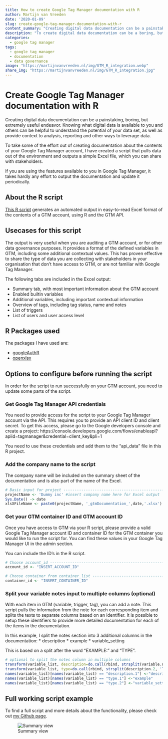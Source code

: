 ```yaml
---
title: How to create Google Tag Manager documentation with R
author: Martijn van Vreeden
date: '2020-01-09'
slug: create-google-tag-manager-documentation-with-r
content_summary: "Creating digital data documentation can be a painstaking, boring, but extremely useful endeavor. Knowing what digital data is available to you and others can be helpful to understand the potential of your data set, as well as provide context to analysis, reporting and other ways to leverage data. To take some of the effort out of creating documentation about the contents of your Google Tag Manager account, I have created a script that pulls data out of the environment and outputs a simple Excel file, which you can share with stakeholders."
description: "To create digital data documentation can be a boring, but  useful endeavor. This R script helps you automate the process"
categories:
  - google tag manager
tags:
  - google tag manager
  - documentation
  - data governance
image: "https://martijnvanvreeden.nl/img/GTM_R_integration.webp"
share_img: "https://martijnvanvreeden.nl/img/GTM_R_integration.jpg"
---
```


# Create Google Tag Manager documentation with R

Creating digital data documentation can be a painstaking, boring, but extremely useful endeavor. Knowing what digital data is available to you and others can be helpful to understand the potential of your data set, as well as provide context to analysis, reporting and other ways to leverage data.

To take some of the effort out of creating documentation about the contents of your Google Tag Manager account, I have created a script that pulls data out of the environment and outputs a simple Excel file, which you can share with stakeholders.

If you are using the features available to you in Google Tag Manager, it takes hardly any effort to output the documentation and update it periodically.

## About the R script

[This R script](https://github.com/martijnvv/GTMDocumentationR) generates an automated output in easy-to-read Excel format of the contents of a GTM account, using R and the GTM API.

## Usecases for this script

The output is very useful when you are auditing a GTM account, or for other data governance purposes. It provides a format of the defined variables in GTM, including some additional contextual values. This has proven effective to share the type of data you are collecting with stakeholders in your organisation that don't have access to GTM, or are not familiar with Google Tag Manager.

The following tabs are included in the Excel output:

* Summary tab, with most important information about the GTM account
* Enabled builtin variables
* Additional variables, including important contextual information
* Overview of tags, including tag status, name and notes
* List of triggers
* List of users and user access level

## R Packages used

The packages I have used are:

* [googleAuthR](https://cran.r-project.org/web/packages/googleAuthR/index.html)
* [openxlsx](https://cran.r-project.org/web/packages/openxlsx/index.html)

## Options to configure before running the script

In order for the script to run successfully on your GTM account, you need to update some parts of the script.

### Get Google Tag Manager API credentials

You need to provide access for the script to your Google Tag Manager account via the API. This requires you to provide an API client ID and client secret. To get this access, please go to the Google developers console and create a project: https://console.developers.google.com/flows/enableapi?apiid=tagmanager&credential=client_key&pli=1

You need to use these credentials and add them to the "api_data" file in this R project.

### Add the company name to the script

The company name will be included on the summary sheet of the documentation and is also part of the name of the Excel.

```r
# Basic input for project -------------------------------------------------
projectName <- 'Dummy inc' #insert company name here for Excel output
Sys.Date() -> date
xlsXFileName <- paste0(projectName, '_gtmDocumentation_',date,'.xlsx')
```

### Get your GTM container ID and GTM account ID

Once you have access to GTM via your R script, please provide a valid Google Tag Manager account ID and container ID for the GTM container you would like to run the script for. You can find these values in your Google Tag Manager UI in the admin section.

You can include the ID's in the R script.
```r
# Choose account_id -------------------------------------------------------
account_id <- "INSERT_ACCOUNT_ID"

# Choose container from container_list ------------------------------------
container_id <- "INSERT_CONTAINER_ID"
```

### Split your variable notes input to multiple columns (optional)

With each item in GTM (variable, trigger, tag), you can add a note. This script pulls the information from the note for each corresponding item and splits the texts to separate columns based on an identifier. It is possible to setup these identifiers to provide more detailed documentation for each of the items in the documentation.

In this example, I split the notes section into 3 additional columns in the documentation:
* description
* example
* variable_setting

This is based on a split after the word "EXAMPLE:" and "TYPE". 

```r
# optional to split the notes column in multiple columns
transform(variable_list, description=do.call(rbind, strsplit(variable.notes, 'EXAMPLE:', fixed=TRUE)), stringsAsFactors=F) -> variable_list
transform(variable_list, type=do.call(rbind, strsplit(description.2, 'TYPE:', fixed=TRUE)), stringsAsFactors=F) -> variable_list
names(variable_list)[names(variable_list) == "description.1"] <-"description"
names(variable_list)[names(variable_list) == "type.1"] <-"example"
names(variable_list)[names(variable_list) == "type.2"] <-"variable_setting"
```

## Full working script example

To find a full script and more details about the functionality, please check out [my Github page](https://github.com/martijnvv/GTMDocumentationR).

![Summary view](https://martijnvanvreeden.nl/img/example_output.PNG)